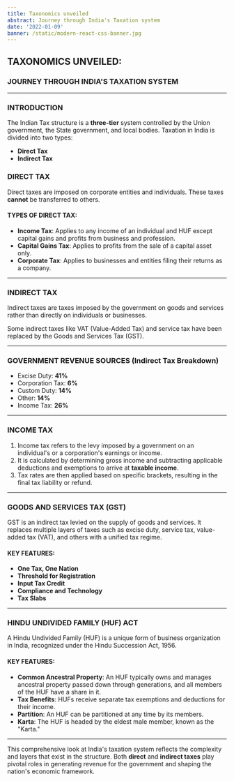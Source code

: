 ```yaml
---
title: Taxonomics unveiled
abstract: Journey through India's Taxation system
date: '2022-01-09'
banner: /static/modern-react-css-banner.jpg
---
```


## TAXONOMICS UNVEILED:  
### JOURNEY THROUGH INDIA'S TAXATION SYSTEM

---

### INTRODUCTION
The Indian Tax structure is a **three-tier** system controlled by the Union government, the State government, and local bodies. Taxation in India is divided into two types:

- **Direct Tax**
- **Indirect Tax**

### DIRECT TAX
Direct taxes are imposed on corporate entities and individuals. These taxes **cannot** be transferred to others.

#### TYPES OF DIRECT TAX:
- **Income Tax**: Applies to any income of an individual and HUF except capital gains and profits from business and profession.
- **Capital Gains Tax**: Applies to profits from the sale of a capital asset only.
- **Corporate Tax**: Applies to businesses and entities filing their returns as a company.

---

### INDIRECT TAX
Indirect taxes are taxes imposed by the government on goods and services rather than directly on individuals or businesses.

Some indirect taxes like VAT (Value-Added Tax) and service tax have been replaced by the Goods and Services Tax (GST).

---

### GOVERNMENT REVENUE SOURCES (Indirect Tax Breakdown)

- Excise Duty: **41%**
- Corporation Tax: **6%**
- Custom Duty: **14%**
- Other: **14%**
- Income Tax: **26%**

---

### INCOME TAX
1. Income tax refers to the levy imposed by a government on an individual's or a corporation's earnings or income.
2. It is calculated by determining gross income and subtracting applicable deductions and exemptions to arrive at **taxable income**.
3. Tax rates are then applied based on specific brackets, resulting in the final tax liability or refund.

---

### GOODS AND SERVICES TAX (GST)
GST is an indirect tax levied on the supply of goods and services. It replaces multiple layers of taxes such as excise duty, service tax, value-added tax (VAT), and others with a unified tax regime.

#### KEY FEATURES:
- **One Tax, One Nation**
- **Threshold for Registration**
- **Input Tax Credit**
- **Compliance and Technology**
- **Tax Slabs**

---

### HINDU UNDIVIDED FAMILY (HUF) ACT
A Hindu Undivided Family (HUF) is a unique form of business organization in India, recognized under the Hindu Succession Act, 1956.

#### KEY FEATURES:
- **Common Ancestral Property**: An HUF typically owns and manages ancestral property passed down through generations, and all members of the HUF have a share in it.
- **Tax Benefits**: HUFs receive separate tax exemptions and deductions for their income.
- **Partition**: An HUF can be partitioned at any time by its members.
- **Karta**: The HUF is headed by the eldest male member, known as the "Karta."

---

This comprehensive look at India's taxation system reflects the complexity and layers that exist in the structure. Both **direct** and **indirect taxes** play pivotal roles in generating revenue for the government and shaping the nation's economic framework.